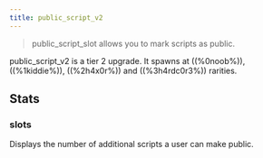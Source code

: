 ```yaml
---
title: public_script_v2
---
```


> public_script_slot allows you to mark scripts as public.

public_script_v2 is a tier 2 upgrade. It spawns at ((%0noob%)), ((%1kiddie%)), ((%2h4x0r%)) and ((%3h4rdc0r3%)) rarities.

## Stats

### slots

Displays the number of additional scripts a user can make public.
